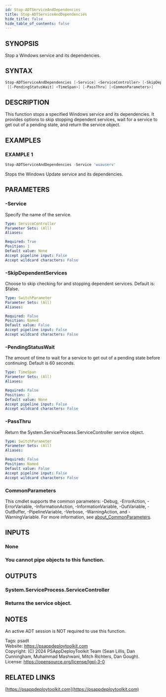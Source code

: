 ```yaml
---
id: Stop-ADTServiceAndDependencies
title: Stop-ADTServiceAndDependencies
hide_title: false
hide_table_of_contents: false
---
```


## SYNOPSIS

Stop a Windows service and its dependencies.

## SYNTAX

```powershell
Stop-ADTServiceAndDependencies [-Service] <ServiceController> [-SkipDependentServices]
 [[-PendingStatusWait] <TimeSpan>] [-PassThru] [<CommonParameters>]
```

## DESCRIPTION

This function stops a specified Windows service and its dependencies.
It provides options to skip stopping dependent services, wait for a service to get out of a pending state, and return the service object.

## EXAMPLES

### EXAMPLE 1

```powershell
Stop-ADTServiceAndDependencies -Service 'wuauserv'
```

Stops the Windows Update service and its dependencies.

## PARAMETERS

### -Service

Specify the name of the service.

```yaml
Type: ServiceController
Parameter Sets: (All)
Aliases:

Required: True
Position: 1
Default value: None
Accept pipeline input: False
Accept wildcard characters: False
```

### -SkipDependentServices

Choose to skip checking for and stopping dependent services.
Default is: $false.

```yaml
Type: SwitchParameter
Parameter Sets: (All)
Aliases:

Required: False
Position: Named
Default value: False
Accept pipeline input: False
Accept wildcard characters: False
```

### -PendingStatusWait

The amount of time to wait for a service to get out of a pending state before continuing.
Default is 60 seconds.

```yaml
Type: TimeSpan
Parameter Sets: (All)
Aliases:

Required: False
Position: 2
Default value: None
Accept pipeline input: False
Accept wildcard characters: False
```

### -PassThru

Return the System.ServiceProcess.ServiceController service object.

```yaml
Type: SwitchParameter
Parameter Sets: (All)
Aliases:

Required: False
Position: Named
Default value: False
Accept pipeline input: False
Accept wildcard characters: False
```

### CommonParameters

This cmdlet supports the common parameters: -Debug, -ErrorAction, -ErrorVariable, -InformationAction, -InformationVariable, -OutVariable, -OutBuffer, -PipelineVariable, -Verbose, -WarningAction, and -WarningVariable. For more information, see [about_CommonParameters](http://go.microsoft.com/fwlink/?LinkID=113216).

## INPUTS

### None

### You cannot pipe objects to this function.
## OUTPUTS

### System.ServiceProcess.ServiceController

### Returns the service object.
## NOTES
An active ADT session is NOT required to use this function.

Tags: psadt<br />
Website: https://psappdeploytoolkit.com<br />
Copyright: (C) 2024 PSAppDeployToolkit Team (Sean Lillis, Dan Cunningham, Muhammad Mashwani, Mitch Richters, Dan Gough).<br />
License: https://opensource.org/license/lgpl-3-0

## RELATED LINKS

[https://psappdeploytoolkit.com](https://psappdeploytoolkit.com)

